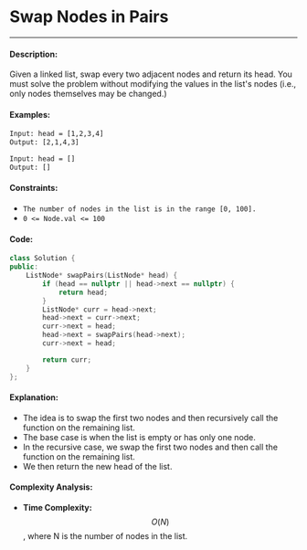 # Swap Nodes in Pairs

-----

#### Description: 

Given a linked list, swap every two adjacent nodes and return its head. You must solve the problem without modifying the values in the list's nodes (i.e., only nodes themselves may be changed.)

#### Examples:

```txt
Input: head = [1,2,3,4]
Output: [2,1,4,3]
```

```txt
Input: head = []
Output: []
```

#### Constraints: 

- ```The number of nodes in the list is in the range [0, 100].```
- ```0 <= Node.val <= 100```

#### Code: 

```cpp
class Solution {
public:
    ListNode* swapPairs(ListNode* head) {
        if (head == nullptr || head->next == nullptr) {
            return head;
        }     
        ListNode* curr = head->next;
        head->next = curr->next;
        curr->next = head;
        head->next = swapPairs(head->next);
        curr->next = head;

        return curr;
    }
};
```

#### Explanation:

- The idea is to swap the first two nodes and then recursively call the function on the remaining list.
- The base case is when the list is empty or has only one node.
- In the recursive case, we swap the first two nodes and then call the function on the remaining list.
- We then return the new head of the list.

#### Complexity Analysis:

- **Time Complexity:** $$O(N)$$, where N is the number of nodes in the list.